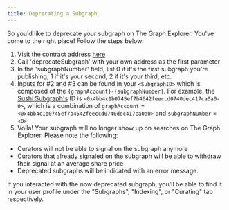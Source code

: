 ```yaml
---
title: Deprecating a Subgraph
---
```


So you'd like to deprecate your subgraph on The Graph Explorer. You've come to the right place! Follow the steps below:

1. Visit the contract address [here](https://etherscan.io/address/0xadca0dd4729c8ba3acf3e99f3a9f471ef37b6825#writeProxyContract)
2. Call 'deprecateSubgraph' with your own address as the first parameter
3. In the 'subgraphNumber' field, list 0 if it's the first subgraph you're publishing, 1 if it's your second, 2 if it's your third, etc.
4. Inputs for #2 and #3 can be found in your `<SubgraphID>` which is composed of the `{graphAccount}-{subgraphNumber}`. For example, the [Sushi Subgraph's](https://thegraph.com/explorer/subgraph?id=0x4bb4c1b0745ef7b4642feeccd0740dec417ca0a0-0&version=0x4bb4c1b0745ef7b4642feeccd0740dec417ca0a0-0-0&view=Overview) ID is `<0x4bb4c1b0745ef7b4642feeccd0740dec417ca0a0-0>`, which is a combination of `graphAccount` = `<0x4bb4c1b0745ef7b4642feeccd0740dec417ca0a0>` and `subgraphNumber` = `<0>`
5. Voila! Your subgraph will no longer show up on searches on The Graph Explorer. Please note the following:

- Curators will not be able to signal on the subgraph anymore
- Curators that already signaled on the subgraph will be able to withdraw their signal at an average share price
- Deprecated subgraphs will be indicated with an error message.

If you interacted with the now deprecated subgraph, you'll be able to find it in your user profile under the "Subgraphs", "Indexing", or "Curating" tab respectively.
